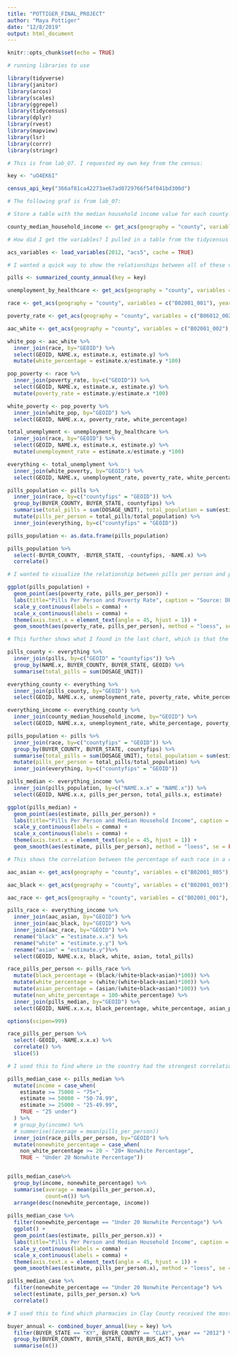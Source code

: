 ```yaml
---
title: "POTTIGER_FINAL_PROJECT"
author: "Maya Pottiger"
date: "12/8/2019"
output: html_document
---
```


```r
knitr::opts_chunk$set(echo = TRUE)
```

```r

# running libraries to use

library(tidyverse)
library(janitor)
library(arcos)
library(scales)
library(ggrepel)
library(tidycensus)
library(dplyr)
library(rvest)
library(mapview)
library(lsr)
library(corrr)
library(stringr)

```

```r

# This is from lab_O7. I requested my own key from the census: 

key <- "uO4EK6I"

census_api_key("366af81ca42273ae67ad0729766f54f041bd300d")

# The following graf is from lab_07:

# Store a table with the median household income value for each county using the get_acs() function.  ACS is short for American Community Survey, one of two main census products. In the table that's loaded in, the :estimate" is the median household income for that county, averaged over 5 years ending in 2006. 

county_median_household_income <- get_acs(geography = "county", variables = c("B19013_001"), survey="acs5", year = 2012)

# How did I get the variables? I pulled in a table from the tidycensus package that lists all of the thousands of variables available through the census. Load the table below and view it.  Use filters in the R Viewer window to find things you might want to use later. You can also find table and variable numbers at https://data.census.gov/cedsci/.

acs_variables <- load_variables(2012, "acs5", cache = TRUE)

```

```r

# I wanted a quick way to show the relationships between all of these variables. The correlate function does this without creating a ton of scatter plots. The highest correlations are between total pills and white percentage, and poverty rate and pills per person.

pills <- summarized_county_annual(key = key)

unemployment_by_healthcare <- get_acs(geography = "county", variables = c("B27011_008"), year = 2012)

race <- get_acs(geography = "county", variables = c("B02001_001"), year = 2012)

poverty_rate <- get_acs(geography = "county", variables = c("B06012_002"), year = 2012)

aac_white <- get_acs(geography = "county", variables = c("B02001_002"), year = 2012)

white_pop <- aac_white %>%
  inner_join(race, by="GEOID") %>%
  select(GEOID, NAME.x, estimate.x, estimate.y) %>%
  mutate(white_percentage = estimate.x/estimate.y *100)

pop_poverty <- race %>%
  inner_join(poverty_rate, by=c("GEOID")) %>%
  select(GEOID, NAME.x, estimate.x, estimate.y) %>%
  mutate(poverty_rate = estimate.y/estimate.x *100) 

white_poverty <- pop_poverty %>%
  inner_join(white_pop, by="GEOID") %>%
  select(GEOID, NAME.x.x, poverty_rate, white_percentage)

total_unemplyment <- unemployment_by_healthcare %>%
  inner_join(race, by="GEOID") %>%
  select(GEOID, NAME.x, estimate.x, estimate.y) %>%
  mutate(unemployment_rate = estimate.x/estimate.y *100)

everything <- total_unemplyment %>%
  inner_join(white_poverty, by="GEOID") %>%
  select(GEOID, NAME.x, unemployment_rate, poverty_rate, white_percentage)

pills_population <- pills %>%
  inner_join(race, by=c("countyfips" = "GEOID")) %>%
  group_by(BUYER_COUNTY, BUYER_STATE, countyfips) %>%
  summarise(total_pills = sum(DOSAGE_UNIT), total_population = sum(estimate)) %>%
  mutate(pills_per_person = total_pills/total_population) %>%
  inner_join(everything, by=c("countyfips" = "GEOID"))

pills_population <- as.data.frame(pills_population)

pills_population %>%
  select(-BUYER_COUNTY, -BUYER_STATE, -countyfips, -NAME.x) %>%
  correlate()

```

```r

# I wanted to visualize the relationship between pills per person and poverty rate. This scatter plot is the most interesting to look at, as the points are more spread out. There are a few outliers, but you can see that the highest density of of pills per person is when the poverty rate is lower. This is relatively in line with what I found when researching the opioid crisis, which said it largely impacted the white and poor populations.

ggplot(pills_population) +
  geom_point(aes(poverty_rate, pills_per_person)) +
  labs(title="Pills Per Person and Poverty Rate", caption = "Source: DEA ARCOS database, via Washington Post", fill="") +
  scale_y_continuous(labels = comma) +
  scale_x_continuous(labels = comma) + 
  theme(axis.text.x = element_text(angle = 45, hjust = 1)) +
  geom_smooth(aes(poverty_rate, pills_per_person), method = "loess", se = FALSE)

```

```r

# This further shows what I found in the last chart, which is that the lower the median household income, the larger the pills per person.

pills_county <- everything %>%
  inner_join(pills, by=c("GEOID" = "countyfips")) %>%
  group_by(NAME.x, BUYER_COUNTY, BUYER_STATE, GEOID) %>%
  summarise(total_pills = sum(DOSAGE_UNIT))

everything_county <- everything %>%
  inner_join(pills_county, by="GEOID") %>%
  select(GEOID, NAME.x.x, unemployment_rate, poverty_rate, white_percentage, total_pills)

everything_income <- everything_county %>%
  inner_join(county_median_household_income, by="GEOID") %>%
  select(GEOID, NAME.x.x, unemployment_rate, white_percentage, poverty_rate, total_pills, estimate)

pills_population <- pills %>%
  inner_join(race, by=c("countyfips" = "GEOID")) %>%
  group_by(BUYER_COUNTY, BUYER_STATE, countyfips) %>%
  summarise(total_pills = sum(DOSAGE_UNIT), total_population = sum(estimate)) %>%
  mutate(pills_per_person = total_pills/total_population) %>%
  inner_join(everything, by=c("countyfips" = "GEOID"))

pills_median <- everything_income %>%
  inner_join(pills_population, by=c("NAME.x.x" = "NAME.x")) %>%
  select(GEOID, NAME.x.x, pills_per_person, total_pills.x, estimate)

ggplot(pills_median) +
  geom_point(aes(estimate, pills_per_person)) +
  labs(title="Pills Per Person and Median Household Income", caption = "Source: DEA ARCOS database, via Washington Post", fill="") +
  scale_y_continuous(labels = comma) +
  scale_x_continuous(labels = comma) + 
  theme(axis.text.x = element_text(angle = 45, hjust = 1)) +
  geom_smooth(aes(estimate, pills_per_person), method = "loess", se = FALSE)

```

```r

# This shows the correlation between the percentage of each race in a county and how that correlates with pills per person in a county. From this, I can see that the white percentage has the strongest correlation with pills per person than any other race I tested.

aac_asian <- get_acs(geography = "county", variables = c("B02001_005"), year = 2012)

aac_black <- get_acs(geography = "county", variables = c("B02001_003"), year = 2012)

aac_race <- get_acs(geography = "county", variables = c("B02001_001"), year = 2012)

pills_race <- everything_income %>%
  inner_join(aac_asian, by="GEOID") %>%
  inner_join(aac_black, by="GEOID") %>%
  inner_join(aac_race, by="GEOID") %>%
  rename("black" = "estimate.x.x") %>%
  rename("white" = "estimate.y.y") %>%
  rename("asian" = "estimate.y")%>%
  select(GEOID, NAME.x.x, black, white, asian, total_pills)

race_pills_per_person <- pills_race %>%
  mutate(black_percentage = (black/(white+black+asian)*100)) %>%
  mutate(white_percentage = (white/(white+black+asian)*100)) %>%
  mutate(asian_percentage = (asian/(white+black+asian)*100)) %>%
  mutate(non_white_percentage = 100-white_percentage) %>%
  inner_join(pills_median, by="GEOID") %>%
  select(GEOID, NAME.x.x.x, black_percentage, white_percentage, asian_percentage, non_white_percentage, pills_per_person)

options(scipen=999)

race_pills_per_person %>%
  select(-GEOID, -NAME.x.x.x) %>%
  correlate() %>%
  slice(5) 

```

```r

# I used this to find where in the country had the strongest correlation of the white population and median household income to pills per person. From this, I was able to find the nine counties in Kentucky that were majority white with a median household income of under $25,000. 

pills_median_case <- pills_median %>%
  mutate(income = case_when(
    estimate >= 75000 ~ "75+",
    estimate >= 50000 ~ "50-74.99",
    estimate >= 25000 ~ "25-49.99",
    TRUE ~ "25 under")
  ) %>%
  # group_by(income) %>%
  # summerise((average = mean(pills_per_person))
  inner_join(race_pills_per_person, by="GEOID") %>%
  mutate(nonewhite_percentage = case_when(
    non_white_percentage >= 20 ~ "20+ Nonwhite Percentage",
    TRUE ~ "Under 20 Nonwhite Percentage")) 


pills_median_case%>%
  group_by(income, nonewhite_percentage) %>%
  summarise(average = mean(pills_per_person.x),
            count=n()) %>%
  arrange(desc(nonewhite_percentage, income))
  
pills_median_case %>%
  filter(nonewhite_percentage == "Under 20 Nonwhite Percentage") %>%
  ggplot() +
  geom_point(aes(estimate, pills_per_person.x)) +
  labs(title="Pills Per Person and Median Household Income", caption = "Source: DEA ARCOS database, via Washington Post", fill="") +
  scale_y_continuous(labels = comma) +
  scale_x_continuous(labels = comma) + 
  theme(axis.text.x = element_text(angle = 45, hjust = 1)) +
  geom_smooth(aes(estimate, pills_per_person.x), method = "loess", se = FALSE)

pills_median_case %>%
  filter(nonewhite_percentage == "Under 20 Nonwhite Percentage") %>%
  select(estimate, pills_per_person.x) %>%
  correlate()


```

```r

# I used this to find which pharmacies in Clay County received the most pills and how far back the records for those pharmacies went. This also helped me figure out how many chain and retail pharmacies were in Clay County. 

buyer_annual <- combined_buyer_annual(key = key) %>%
  filter(BUYER_STATE == "KY", BUYER_COUNTY == "CLAY", year == "2012") %>%
  group_by(BUYER_COUNTY, BUYER_STATE, BUYER_BUS_ACT) %>%
  summarise(n())

```

